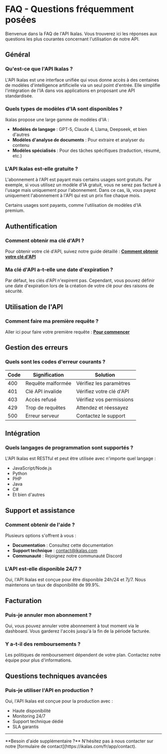 
# FAQ - Questions fréquemment posées

Bienvenue dans la FAQ de l'API Ikalas. Vous trouverez ici les réponses aux questions les plus courantes concernant l'utilisation de notre API.

## Général

### Qu'est-ce que l'API Ikalas ?

L'API Ikalas est une interface unifiée qui vous donne accès à des centaines de modèles d'intelligence artificielle via un seul point d'entrée. Elle simplifie l'intégration de l'IA dans vos applications en proposant une API standardisée.

### Quels types de modèles d'IA sont disponibles ?

Ikalas propose une large gamme de modèles d'IA :
- **Modèles de langage** : GPT-5, Claude 4, Llama, Deepseek, et bien d'autres
- **Modèles d'analyse de documents** : Pour extraire et analyser du contenu
- **Modèles spécialisés** : Pour des tâches spécifiques (traduction, résumé, etc.)

### L'API Ikalas est-elle gratuite ?

L'abonnement à l'API est payant mais certains usages sont gratuits.
Par exemple, si vous utilisez un modèle d'IA gratuit, vous ne serez pas facturé à l'usage mais uniquement pour l'abonnement.
Dans ce cas, là, vous payez uniquement l'abonnement à l'API qui est un prix fixe chaque mois.

Certains usages sont payants, comme l'utilisation de modèles d'IA premium.

## Authentification

### Comment obtenir ma clé d'API ?

Pour obtenir votre clé d'API, suivez notre guide détaillé : **[Comment obtenir votre clé d'API](/obtenir-cle-api)**




### Ma clé d'API a-t-elle une date d'expiration ?

Par défaut, les clés d'API n'expirent pas. Cependant, vous pouvez définir une date d'expiration lors de la création de votre clé pour des raisons de sécurité.

## Utilisation de l'API

### Comment faire ma première requête ?
Aller ici pour faire votre première requête : **[Pour commencer](/)**


## Gestion des erreurs

### Quels sont les codes d'erreur courants ?

| Code | Signification | Solution |
|------|---------------|----------|
| 400 | Requête malformée | Vérifiez les paramètres |
| 401 | Clé API invalide | Vérifiez votre clé d'API |
| 403 | Accès refusé | Vérifiez vos permissions |
| 429 | Trop de requêtes | Attendez et réessayez |
| 500 | Erreur serveur | Contactez le support |


## Intégration

### Quels langages de programmation sont supportés ?

L'API Ikalas est RESTful et peut être utilisée avec n'importe quel langage :
- JavaScript/Node.js
- Python
- PHP
- Java
- C#
- Et bien d'autres

## Support et assistance

### Comment obtenir de l'aide ?

Plusieurs options s'offrent à vous :
- **Documentation** : Consultez cette documentation
- **Support technique** : [contact@ikalas.com](mailto:contact@ikalas.com)
- **Communauté** : Rejoignez notre communauté Discord

### L'API est-elle disponible 24/7 ?

Oui, l'API Ikalas est conçue pour être disponible 24h/24 et 7j/7. Nous maintenons un taux de disponibilité de 99.9%.



## Facturation


### Puis-je annuler mon abonnement ?

Oui, vous pouvez annuler votre abonnement à tout moment via le dashboard. Vous garderez l'accès jusqu'à la fin de la période facturée.

### Y a-t-il des remboursements ?

Les politiques de remboursement dépendent de votre plan. Contactez notre équipe pour plus d'informations.

## Questions techniques avancées

### Puis-je utiliser l'API en production ?

Oui, l'API Ikalas est conçue pour la production avec :
- Haute disponibilité
- Monitoring 24/7
- Support technique dédié
- SLA garantis


---

<Callout type="info">
**Besoin d'aide supplémentaire ?** N'hésitez pas à nous contacter sur notre [formulaire de contact](https://ikalas.com/fr/app/contact).
</Callout>
